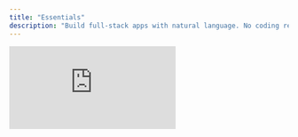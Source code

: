 ```yaml
---
title: "Essentials"
description: "Build full-stack apps with natural language. No coding required."
---
```


<div style={{position: 'relative', paddingBottom: '56.25%', height: 0}}>
  <iframe
    src="https://www.loom.com/embed/77450e4f1c6d4b31939e09556015b7de?sid=1fe4f7a4-72c4-430b-ac9e-5fedc56c9854"
    frameBorder="0"
    webkitAllowFullScreen
    mozAllowFullScreen
    allowFullScreen
    style={{position: 'absolute', top: 0, left: 0, width: '100%', height: '100%'}}
  />
</div>

## What you can build

Anything generates complete applications from natural language descriptions. Build web apps, mobile apps, and full-stack systems with databases, authentication, and integrations.

<Frame caption="Anything builder interface showing the main canvas, chat, and key controls">
  ![Mobile Build Sample](/images/mobilebuildsample.png)
</Frame>

### Core capabilities

- **Full-stack applications** - [Frontend](/builder/pages), [backend](/builder/functions), and [databases](/builder/databases) in one project
- **Real-time collaboration** - [Multiple users can build simultaneously](/publish-and-share/teams)
- **Mobile and web apps** - Publish to [app stores](/builder/mobile) and [web platforms](/publish-and-share/publish)
- **AI-powered development** - [Multiple agents](/Modes) available to help build and repair your app
- **Third-party integrations** - Connect to [APIs](/quick-tips/external-apis), services, and [external tools](/builder/integrations)

![Create Start](/images/createstart.gif)

## Getting started

Describe your application in natural language. Anything understands requirements, generates code, and builds your project in real-time.

1. **Describe your app** - "Build a task management app with user authentication"
2. **Iterate with feedback** - "Add a calendar view" or "Make the design more modern"
3. **[Test](/builder/mobile/testing) and deploy** - [Preview](/Modes#view-modes) your app and publish when ready

### Keyboard shortcuts

- `cmd-enter` (or `ctrl-enter`) - Send messages
- `/` - Access commands for [integrations](/builder/integrations) and new elements
- `cmd + option + shift + h` - View version history

## Project architecture

Anything projects contain all the components needed for production applications:

- [**Pages**](/builder/pages) - Application screens and user interfaces
- [**Components**](/builder/components) - Reusable UI elements and design systems
- [**Functions**](/builder/functions) - Backend logic, API endpoints, and external connections
- [**Databases**](/builder/databases) - Data storage, relationships, and queries
- [**User Accounts**](/builder/user-accounts) - Authentication, authorization, and user management
- **Assets** - Images, media files, and brand resources


### AI modes

Choose the right AI for your task:

- **[Auto](/Modes)** - Intelligently selects the best model for your needs
- **[Thinking Mode](/Modes#thinking-mode)** - Deep reasoning for complex code work
- **[Discussion Mode](/Modes#discussion-mode)** - Planning and problem-solving
- **[Max](/builder/max)** - Autonomous software engineer that builds and fixes applications

### Project expansion

Add new features through natural conversation:

- **New pages** - "Create an admin dashboard with user management"
- **[Integrations](/builder/integrations)** - "Connect to [Stripe](/payments) for payments" or "Add email notifications"
- **Advanced features** - "Implement real-time chat" or "Add file uploads"

## Project Settings

To access Project Settings click on the Anything logo in the upper left of your project builder

![Project Navigation](/images/projectnavigation2.gif)

- **Assets** - Upload images and media for repeated use
- **Saved Secrets** - Store API keys and credentials securely
- **Authentication Providers** - Configure user login and social auth
- **Generation Settings** - Select your preferred AI model (Pro feature)
- **Custom Instructions** - Shape how the builder interacts with your project
- **Social Share** - Configure SEO and social media metadata

<Warning>
  Custom instructions can affect builder functionality if they conflict with default behavior.
</Warning>

## Best practices

### [Effective prompting](/prompting)

- **Be specific** - "Add a blue submit button" vs "make it better"
- **Reference elements** - "Update the header component to include navigation"
- **Iterate incrementally** - Build features step by step for better results
- **[Triage issues](/support/help#how-to-triage)** - Learn systematic approaches to debug problems

### Credit optimization

- **Use [Discussion Mode](/Modes#discussion-mode)** - Plan your changes and integrations in Discussion Mode first to avoid unnecessary iterations
- **Be specific with prompts** - Clear, detailed prompts reduce the need for follow-up messages. Review our [prompting guide](/prompting) for optimal results
- **[Test](/builder/mobile/testing) in [Preview Mode](/Modes#view-modes)** - Use preview mode to test edits before moving on to other features
- **Focus on one issue at a time** - Address problems individually rather than trying to fix multiple issues in one message
- **Learn to [triage effectively](/support/help#how-to-triage)** - Watch our triage guide to efficiently troubleshoot and debug issues

## Publishing and deployment

<Tip>
  [Preview](/Modes#view-modes) and [test](/builder/mobile/testing) your application before publishing. Only publish when ready for production use.
</Tip>

When ready to launch, click **Publish** in the top right. Your application can be deployed as a web app or packaged for mobile app stores.

Learn more about [publishing and deployment](/publish-and-share/publish).